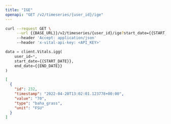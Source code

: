 ```yaml
---
title: "IGE"
openapi: "GET /v2/timeseries/{user_id}/ige"
---
```


<RequestExample>

```bash Bash
curl --request GET \
     --url {{BASE_URL}}/v2/timeseries/{user_id}/ige?start_date={{START_DATE}}&end_date={{END_DATE}} \
     --header 'Accept: application/json'
     --header 'x-vital-api-key: <API_KEY>'
```

```python Python
data = client.Vitals.igg(
    user_id=*,
    start_date={{START_DATE}},
    end_date={{END_DATE}}
)
```

</RequestExample>

<ResponseExample>

```json Example
[
  {
    "id": 232,
    "timestamp": "2022-04-20T13:02:01.123778+00:00",
    "value": "70",
    "type": "baha_grass",
    "unit": "FSU"
  }
]
```

</ResponseExample>
